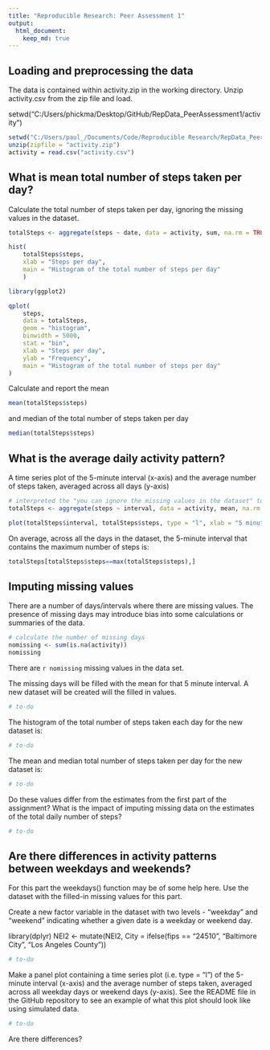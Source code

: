 ```yaml
---
title: "Reproducible Research: Peer Assessment 1"
output: 
  html_document:
    keep_md: true
---
```



## Loading and preprocessing the data

The data is contained within activity.zip in the working directory.  Unzip activity.csv from the zip file and load.

setwd("C:/Users/phickma/Desktop/GitHub/RepData_PeerAssessment1/activity")

```r
setwd("C:/Users/paul_/Documents/Code/Reproducible Research/RepData_PeerAssessment1")
unzip(zipfile = "activity.zip")
activity = read.csv("activity.csv")
```

## What is mean total number of steps taken per day?

Calculate the total number of steps taken per day, ignoring the missing values in the dataset.

```r
totalSteps <- aggregate(steps ~ date, data = activity, sum, na.rm = TRUE)

hist(
    totalSteps$steps, 
    xlab = "Steps per day", 
    main = "Histogram of the total number of steps per day"
    )

library(ggplot2)

qplot(
    steps, 
    data = totalSteps, 
    geom = "histogram",
    binwidth = 5000,
    stat = "bin", 
    xlab = "Steps per day", 
    ylab = "Frequency", 
    main = "Histogram of the total number of steps per day"
)
```

Calculate and report the mean 
```r
mean(totalSteps$steps)
```

and median of the total number of steps taken per day
```r
median(totalSteps$steps)
```



## What is the average daily activity pattern?

A time series plot of the 5-minute interval (x-axis) and the average number of steps taken, averaged across all days (y-axis)
```r
# interpreted the "you can ignore the missing values in the dataset" to mean this section as well
totalSteps <- aggregate(steps ~ interval, data = activity, mean, na.rm = TRUE)

plot(totalSteps$interval, totalSteps$steps, type = "l", xlab = "5 minute Interval", ylab = "Average Steps")
```

On average, across all the days in the dataset, the 5-minute interval that contains the maximum number of steps is:
```r
totalSteps[totalSteps$steps==max(totalSteps$steps),]
```


## Imputing missing values

There are a number of days/intervals where there are missing values. The presence of missing days may introduce bias into some calculations or summaries of the data.

```r
# calculate the number of missing days
nomissing <- sum(is.na(activity))
nomissing
```

There are `r nomissing` missing values in the data set.

The missing days will be filled with the mean for that 5 minute interval.  A new dataset will be created will the filled in values.
```r
# to-do
```

The histogram of the total number of steps taken each day for the new dataset is:
```r
# to-do
```

The mean and median total number of steps taken per day for the new dataset is:
```r
# to-do
```

Do these values differ from the estimates from the first part of the assignment? What is the impact of imputing missing data on the estimates of the total daily number of steps?
```r
# to-do
```


## Are there differences in activity patterns between weekdays and weekends?

For this part the weekdays() function may be of some help here. Use the dataset with the filled-in missing values for this part.

Create a new factor variable in the dataset with two levels - "weekday" and "weekend" indicating whether a given date is a weekday or weekend day.

library(dplyr)
NEI2 <- mutate(NEI2, City = ifelse(fips == "24510", "Baltimore City", "Los Angeles County"))
```r
# to-do
```

Make a panel plot containing a time series plot (i.e. type = "l") of the 5-minute interval (x-axis) and the average number of steps taken, averaged across all weekday days or weekend days (y-axis). See the README file in the GitHub repository to see an example of what this plot should look like using simulated data.

```r
# to-do
```

Are there differences?